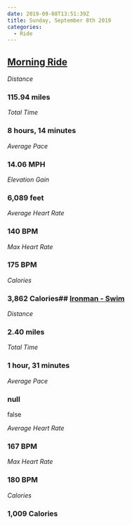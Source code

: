 ```yaml
---
date: 2019-09-08T13:51:39Z
title: Sunday, September 8th 2019
categories:
  - Ride
---
```

## [Morning Ride](https://www.strava.com/activities/2692541590)

_Distance_

### 115.94 miles

_Total Time_

### 8 hours, 14 minutes

_Average Pace_

### 14.06 MPH

_Elevation Gain_

### 6,089 feet

_Average Heart Rate_

### 140 BPM

_Max Heart Rate_

### 175 BPM

_Calories_

### 3,862 Calories## [Ironman - Swim](https://www.strava.com/activities/2692554119)

_Distance_

### 2.40 miles

_Total Time_

### 1 hour, 31 minutes

_Average Pace_

### null

false

_Average Heart Rate_

### 167 BPM

_Max Heart Rate_

### 180 BPM

_Calories_

### 1,009 Calories